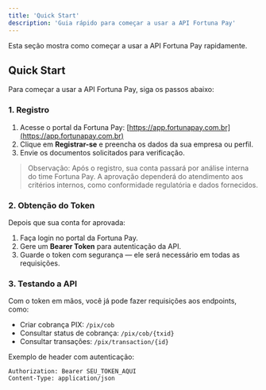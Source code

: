 ```yaml
---
title: 'Quick Start'
description: 'Guia rápido para começar a usar a API Fortuna Pay'
---
```


<Note>
  Esta seção mostra como começar a usar a API Fortuna Pay rapidamente.
</Note>

## Quick Start

Para começar a usar a API Fortuna Pay, siga os passos abaixo:

### 1. Registro

1. Acesse o portal da Fortuna Pay: [https://app.fortunapay.com.br](https://app.fortunapay.com.br)
2. Clique em **Registrar-se** e preencha os dados da sua empresa ou perfil.
3. Envie os documentos solicitados para verificação.

> Observação: Após o registro, sua conta passará por análise interna do time Fortuna Pay. A aprovação dependerá do atendimento aos critérios internos, como conformidade regulatória e dados fornecidos.

### 2. Obtenção do Token

Depois que sua conta for aprovada:

1. Faça login no portal da Fortuna Pay.
2. Gere um **Bearer Token** para autenticação da API.
3. Guarde o token com segurança — ele será necessário em todas as requisições.

### 3. Testando a API

Com o token em mãos, você já pode fazer requisições aos endpoints, como:

- Criar cobrança PIX: `/pix/cob`
- Consultar status de cobrança: `/pix/cob/{txid}`
- Consultar transações: `/pix/transaction/{id}`

Exemplo de header com autenticação:

```http
Authorization: Bearer SEU_TOKEN_AQUI
Content-Type: application/json
